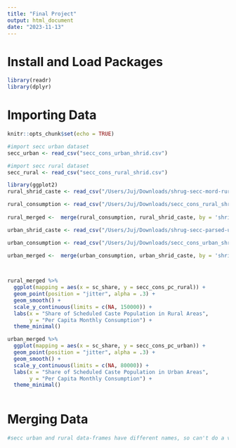 ```yaml
---
title: "Final Project"
output: html_document
date: "2023-11-13"
---
```


# Install and Load Packages
```r
library(readr)
library(dplyr)

```


# Importing Data
```r
knitr::opts_chunk$set(echo = TRUE)

#import secc urban dataset 
secc_urban <- read_csv("secc_cons_urban_shrid.csv")

#import secc rural dataset
secc_rural <- read_csv("secc_cons_rural_shrid.csv")

```


```r

library(ggplot2)
rural_shrid_caste <- read_csv("/Users/Juj/Downloads/shrug-secc-mord-rural-csv (1)/secc_rural_shrid.csv")

rural_consumption <- read_csv("/Users/Juj/Downloads/secc_cons_rural_shrid.csv")
                              
rural_merged <-  merge(rural_consumption, rural_shrid_caste, by = 'shrid2', all = FALSE)

urban_shrid_caste <- read_csv("/Users/Juj/Downloads/shrug-secc-parsed-urban-csv/secc_urban_shrid.csv")

urban_consumption <- read_csv("/Users/Juj/Downloads/secc_cons_urban_shrid.csv")
                              
urban_merged <-  merge(urban_consumption, urban_shrid_caste, by = 'shrid2', all = FALSE)



rural_merged %>%
  ggplot(mapping = aes(x = sc_share, y = secc_cons_pc_rural)) +
  geom_point(position = "jitter", alpha = .3) +
  geom_smooth() +
  scale_y_continuous(limits = c(NA, 150000)) +
  labs(x = "Share of Scheduled Caste Population in Rural Areas",
       y = "Per Capita Monthly Consumption") +
  theme_minimal()

urban_merged %>%
  ggplot(mapping = aes(x = sc_share, y = secc_cons_pc_urban)) +
  geom_point(position = "jitter", alpha = .3) +
  geom_smooth() +
  scale_y_continuous(limits = c(NA, 80000)) +
  labs(x = "Share of Scheduled Caste Population in Urban Areas",
       y = "Per Capita Monthly Consumption") +
  theme_minimal()



```

# Merging Data
```r

#secc urban and rural data-frames have different names, so can't do a vertical join. need to create a new dataframe with new column names, with an additional column to indicate urban/rural





```